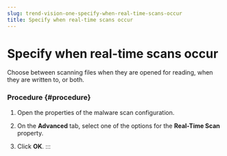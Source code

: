 ```yaml
---
slug: trend-vision-one-specify-when-real-time-scans-occur
title: Specify when real-time scans occur
---
```

# Specify when real-time scans occur

Choose between scanning files when they are opened for reading, when they are written to, or both.

### Procedure {#procedure}

1.  Open the properties of the malware scan configuration.

2.  On the **Advanced** tab, select one of the options for the **Real-Time Scan** property.

3.  Click **OK**.
:::
